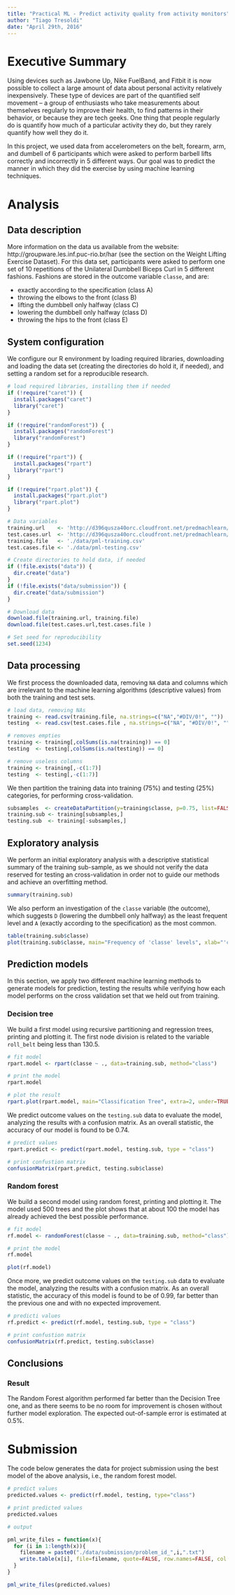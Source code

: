 ---
title: "Practical ML - Predict activity quality from activity monitors"
author: "Tiago Tresoldi"
date: "April 29th, 2016"
---

# Executive Summary

Using devices such as Jawbone Up, Nike FuelBand, and Fitbit it is now possible to collect a large amount of data about personal activity relatively inexpensively. These type of devices are part of the quantified self movement – a group of enthusiasts who take measurements about themselves regularly to improve their health, to find patterns in their behavior, or because they are tech geeks. One thing that people regularly do is quantify how much of a particular activity they do, but they rarely quantify how well they do it.

In this project, we used data from accelerometers on the belt, forearm, arm, and dumbell of 6 participants which were asked to perform barbell lifts correctly and incorrectly in 5 different ways. Our goal was to predict the manner in which they did the exercise by using machine learning techniques.

# Analysis

## Data description

More information on the data us available from the website: http://groupware.les.inf.puc-rio.br/har (see the section on the Weight Lifting Exercise Dataset). For this data set, participants were asked to perform one set of 10 repetitions of the Unilateral Dumbbell Biceps Curl in 5 different fashions. Fashions are stored in the outcome variable `classe`, and are:

- exactly according to the specification (class A)
- throwing the elbows to the front (class B)
- lifting the dumbbell only halfway (class C)
- lowering the dumbbell only halfway (class D)
- throwing the hips to the front (class E)

## System configuration

We configure our R environment by loading required libraries, downloading and loading the data set (creating the directories do hold it, if needed), and setting a random set for a reproducible research.

```{r, echo=TRUE, results='hide', message=FALSE, warning=FALSE}

# load required libraries, installing them if needed
if (!require("caret")) {
  install.packages("caret")
  library("caret")
}

if (!require("randomForest")) {
  install.packages("randomForest")
  library("randomForest")
}

if (!require("rpart")) {
  install.packages("rpart")
  library("rpart")
}

if (!require("rpart.plot")) {
  install.packages("rpart.plot")
  library("rpart.plot")
}

# Data variables
training.url    <- 'http://d396qusza40orc.cloudfront.net/predmachlearn/pml-training.csv'
test.cases.url  <- 'http://d396qusza40orc.cloudfront.net/predmachlearn/pml-testing.csv'
training.file   <- './data/pml-training.csv'
test.cases.file <- './data/pml-testing.csv'

# Create directories to hold data, if needed
if (!file.exists("data")) {
  dir.create("data")
}
if (!file.exists("data/submission")) {
  dir.create("data/submission")
}

# Download data
download.file(training.url, training.file)
download.file(test.cases.url,test.cases.file )

# Set seed for reproducibility
set.seed(1234)
```

## Data processing

We first process the downloaded data, removing `NA` data and columns which are irrelevant to the machine learning algorithms (descriptive values) from both the training and test sets.

```{r, echo=TRUE, results='hide'}

# load data, removing NAs
training <- read.csv(training.file, na.strings=c("NA","#DIV/0!", ""))
testing  <- read.csv(test.cases.file , na.strings=c("NA", "#DIV/0!", ""))

# removes empties
training <- training[,colSums(is.na(training)) == 0]
testing  <- testing[,colSums(is.na(testing)) == 0]

# remove useless columns
training <- training[,-c(1:7)]
testing  <- testing[,-c(1:7)]
```

We then partition the training data into training (75%) and testing (25%) categories, for performing cross-validation.

```{r, echo=TRUE, results='hide'}
subsamples  <- createDataPartition(y=training$classe, p=0.75, list=FALSE)
training.sub <- training[subsamples,]
testing.sub  <- training[-subsamples,]
```

## Exploratory analysis

We perform an initial exploratory analysis with a descriptive statistical summary of the training sub-sample, as we should not verify the data reserved for testing an cross-validation in order not to guide our methods and achieve an overfitting method.

```{r, echo=TRUE}
summary(training.sub)
```

We also perform an investigation of the `classe` variable (the outcome), which suggests `D` (lowering the dumbbell only halfway) as the least frequent level and `A` (exactly according to the specification) as the most common.

```{r, echo=TRUE}
table(training.sub$classe)
plot(training.sub$classe, main="Frequency of 'classe' levels", xlab="'classe' level", ylab="Frequency")
```

## Prediction models

In this section, we apply two different machine learning methods to generate models for prediction, testing the results while verifying how each model performs on the cross validation set that we held out from training.

### Decision tree

We build a first model using recursive partitioning and regression trees, printing and plotting it. The first node division is related to the variable `roll_belt` being less than 130.5.

```{r, echo=TRUE}
# fit model
rpart.model <- rpart(classe ~ ., data=training.sub, method="class")

# print the model
rpart.model

# plot the result
rpart.plot(rpart.model, main="Classification Tree", extra=2, under=TRUE, faclen=0)
```

We predict outcome values on the `testing.sub` data to evaluate the model, analyzing the results with a confusion matrix. As an overall statistic, the accuracy of our model is found to be 0.74.

```{r, echo=TRUE}
# predict values
rpart.predict <- predict(rpart.model, testing.sub, type = "class")

# print confustion matrix
confusionMatrix(rpart.predict, testing.sub$classe)
```

### Random forest

We build a second model using random forest, printing and plotting it. The model used 500 trees and the plot shows that at about 100 the model has already achieved the best possible performance.

```{r, echo=TRUE}
# fit model
rf.model <- randomForest(classe ~ ., data=training.sub, method="class")

# print the model
rf.model

plot(rf.model)
```

Once more, we predict outcome values on the `testing.sub` data to evaluate the model, analyzing the results with a confusion matrix. As an overall statistic, the accuracy of this model is found to be of 0.99, far better than the previous one and with no expected improvement.

```{r, echo=TRUE}
# predicti values
rf.predict <- predict(rf.model, testing.sub, type = "class")

# print confustion matrix
confusionMatrix(rf.predict, testing.sub$classe)
```

## Conclusions

### Result

The Random Forest algorithm performed far better than the Decision Tree one, and as there seems to be no room for improvement is chosen without further model exploration. The expected out-of-sample error is estimated at 0.5%.

# Submission

The code below generates the data for project submission using the best model of the above analysis, i.e., the random forest model.

```{r, echo=TRUE}
# predict values
predicted.values <- predict(rf.model, testing, type="class")

# print predicted values
predicted.values

# output

pml_write_files = function(x){
  for (i in 1:length(x)){
    filename = paste0("./data/submission/problem_id_",i,".txt")
    write.table(x[i], file=filename, quote=FALSE, row.names=FALSE, col.names=FALSE)
  }
}

pml_write_files(predicted.values)
```
